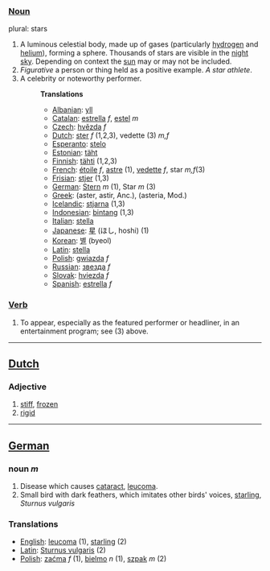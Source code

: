 ===[[Noun]]===
plural: stars
#A luminous celestial body, made up of gases (particularly [[hydrogen]] and [[helium]]), forming a sphere. Thousands of stars are visible in the [[night]] [[sky]]. Depending on context the [[sun]] may or may not be included. 
#''Figurative'' a person or thing held as a positive example. ''A star athlete''.
#A celebrity or noteworthy performer.
#:'''Translations'''
#:*[[Albanian]]: [[yll]]
#:*[[Catalan]]: [[estrella]] ''f'', [[estel]] ''m''
#:*[[Czech]]: [[hvězda]] ''f''
#:*[[Dutch]]: [[ster]] ''f'' (1,2,3), vedette (3) ''m,f''
#:*[[Esperanto]]: [[stelo]]
#:*[[Estonian]]: [[täht]]
#:*[[Finnish]]: [[tähti]] (1,2,3)
#:*[[French]]: [[étoile]] ''f'', [[astre]] (1), [[vedette]] ''f'', star ''m,f''(3)
#:*[[Frisian]]: [[stjer]] (1,3)
#:*[[German]]: [[Stern]] ''m'' (1), Star ''m'' (3)
#:*[[Greek]]: (aster, astir, Anc.), (asteria, Mod.)
#:*[[Icelandic]]: [[stjarna]] (1,3)
#:*[[Indonesian]]: [[bintang]] (1,3)
#:*[[Italian]]: [[stella]]
#:*[[Japanese]]: [[星]] (ほし, hoshi) (1)
#:*[[Korean]]: [[별]] (byeol)
#:*[[Latin]]: [[stella]]
#:*[[Polish]]: [[gwiazda]] ''f''
#:*[[Russian]]: [[звезда]] ''f''
#:*[[Slovak]]: [[hviezda]] ''f''
#:*[[Spanish]]: [[estrella]] ''f''

===[[Verb]]===
# To appear, especially as the featured performer or headliner, in an entertainment program; see (3) above.

----

==[[Dutch]]==

===Adjective===

# [[stiff]], [[frozen]]
# [[rigid]]

----

==[[German]]==

===noun ''m''===

# Disease which causes [[cataract]], [[leucoma]].
# Small bird with dark feathers, which imitates other birds' voices, [[starling]], ''Sturnus vulgaris''

===Translations===
*[[English]]: [[leucoma]] (1), [[starling]] (2)
*[[Latin]]: [[Sturnus vulgaris]] (2)
*[[Polish]]: [[zaćma]] ''f'' (1), [[bielmo]] ''n'' (1), [[szpak]] ''m'' (2)